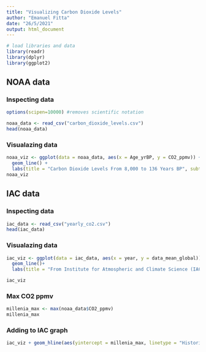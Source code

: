 ```yaml
---
title: "Visualizing Carbon Dioxide Levels"
author: "Emanuel Fitta"
date: "26/5/2021"
output: html_document
---
```


```r
# load libraries and data
library(readr)
library(dplyr)
library(ggplot2)
```
## NOAA data

### Inspecting data

```r
options(scipen=10000) #removes scientific notation

noaa_data <- read_csv("carbon_dioxide_levels.csv")
head(noaa_data)
```

### Visualazing data
```r
noaa_viz <- ggplot(data = noaa_data, aes(x = Age_yrBP, y = CO2_ppmv)) + 
  geom_line() + 
  labs(title = "Carbon Dioxide Levels From 8,000 to 136 Years BP", subtitle = "From World Data Center for Paleoclimatology and NOAA Paleoclimatology Program", x = "Years Before Today (0=1950)", y = "Carbon Dioxide Level (Parts Per Million)")+ scale_x_reverse(lim=c(800000,0))
noaa_viz
```


## IAC data

### Inspecting data
```r
iac_data <- read_csv("yearly_co2.csv")
head(iac_data)
```

### Visualazing data

```r
iac_viz <- ggplot(data = iac_data, aes(x = year, y = data_mean_global))+
  geom_line()+
  labs(title = "From Institute for Atmospheric and Climate Science (IAC).", x = "Year", y = "Carbon Dioxide Level (Parts Per Million)")

iac_viz
```

### Max CO2 ppmv

```r
millenia_max <- max(noaa_data$CO2_ppmv)
millenia_max

```

### Adding to IAC graph

```r
iac_viz + geom_hline(aes(yintercept = millenia_max, linetype = "Historical CO2 Peak before 1950"), color = "red")


```

